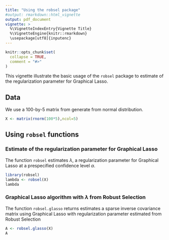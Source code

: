 ```yaml
---
title: "Using the robsel package"
#output: rmarkdown::html_vignette
output: pdf_document
vignette: >
  %\VignetteIndexEntry{Vignette Title}
  %\VignetteEngine{knitr::rmarkdown}
  \usepackage[utf8]{inputenc}
---
```


```r
knitr::opts_chunk$set(
  collapse = TRUE,
  comment = "#>"
)
```

This vignette illustrate the basic usage of the `robsel` package to estimate of the regularization parameter for Graphical Lasso.

## Data
We use a 100-by-5 matrix from generate from normal distribution.
```r
X <- matrix(rnorm(100*5),ncol=5)
```


## Using `robsel` functions

### Estimate of the regularization parameter for Graphical Lasso
The function `robsel` estimates $\lambda$, a regularization parameter for Graphical Lasso at a prespecified confidence level $\alpha$.
```r
library(robsel)
lambda <- robsel(X)
lambda
```

### Graphical Lasso algorithm with $\lambda$ from Robust Selection
The function `robsel.glasso` returns estimates a sparse inverse covariance matrix using Graphical Lasso with regularization parameter estimated from Robust Selection
```r
A <- robsel.glasso(X)
A
```


